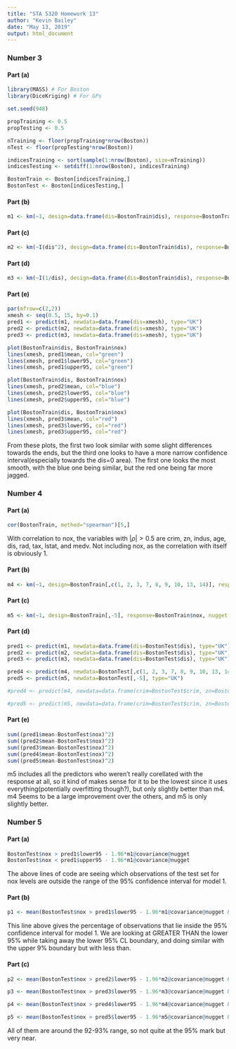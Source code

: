 ---
title: "STA 5320 Homework 13"
author: "Kevin Bailey"
date: "May 13, 2019"
output: html_document
---

### Number 3
#### Part (a)
```{r}
library(MASS) # For Boston
library(DiceKriging) # For GPs

set.seed(948)

propTraining <- 0.5
propTesting <- 0.5

nTraining <- floor(propTraining*nrow(Boston))
nTest <- floor(propTesting*nrow(Boston))

indicesTraining <- sort(sample(1:nrow(Boston), size=nTraining))
indicesTesting <- setdiff(1:nrow(Boston), indicesTraining)

BostonTrain <- Boston[indicesTraining,]
BostonTest <- Boston[indicesTesting,]
```

#### Part (b)
```{r}
m1 <- km(~1, design=data.frame(dis=BostonTrain$dis), response=BostonTrain$nox, nugget.estim=T) # Think can use dis, x, anything here for design. 
```

#### Part (c)
```{r}
m2 <- km(~I(dis^2), design=data.frame(dis=BostonTrain$dis), response=BostonTrain$nox, nugget.estim=T)
```

#### Part (d)
```{r}
m3 <- km(~I(1/dis), design=data.frame(dis=BostonTrain$dis), response=BostonTrain$nox, nugget.estim=T)
```

#### Part (e)
```{r}
par(mfrow=c(2,2))
xmesh <- seq(0.5, 15, by=0.1)
pred1 <- predict(m1, newdata=data.frame(dis=xmesh), type="UK")
pred2 <- predict(m2, newdata=data.frame(dis=xmesh), type="UK")
pred3 <- predict(m3, newdata=data.frame(dis=xmesh), type="UK")

plot(BostonTrain$dis, BostonTrain$nox)
lines(xmesh, pred1$mean, col="green")
lines(xmesh, pred1$lower95, col="green")
lines(xmesh, pred1$upper95, col="green")

plot(BostonTrain$dis, BostonTrain$nox)
lines(xmesh, pred2$mean, col="blue")
lines(xmesh, pred2$lower95, col="blue")
lines(xmesh, pred2$upper95, col="blue")

plot(BostonTrain$dis, BostonTrain$nox)
lines(xmesh, pred3$mean, col="red")
lines(xmesh, pred3$lower95, col="red")
lines(xmesh, pred3$upper95, col="red")
```

From these plots, the first two look similar with some slight differences towards the ends, but the third one looks to have a more narrow confidence interval(especially towards the dis=0 area). The first one looks the most smooth, with the blue one being similar, but the red one being far more jagged. 

### Number 4
#### Part (a)
```{r}
cor(BostonTrain, method="spearman")[5,]
```
With correlation to nox, the variables with $|\rho| > 0.5$ are crim, zn, indus, age, dis, rad, tax, lstat, and medv. Not including nox, as the correlation with itself is obviously 1.

#### Part (b)
```{r}
m4 <- km(~1, design=BostonTrain[,c(1, 2, 3, 7, 8, 9, 10, 13, 14)], response=BostonTrain$nox, nugget.estim=T)
```

#### Part (c)
```{r}
m5 <- km(~1, design=BostonTrain[,-5], response=BostonTrain$nox, nugget.estim=T)
```

#### Part (d)
```{r}
pred1 <- predict(m1, newdata=data.frame(dis=BostonTest$dis), type="UK")
pred2 <- predict(m2, newdata=data.frame(dis=BostonTest$dis), type="UK")
pred3 <- predict(m3, newdata=data.frame(dis=BostonTest$dis), type="UK")

pred4 <- predict(m4, newdata=BostonTest[,c(1, 2, 3, 7, 8, 9, 10, 13, 14)], type="UK")
pred5 <- predict(m5, newdata=BostonTest[,-5], type="UK")

#pred4 <- predict(m4, newdata=data.frame(crim=BostonTest$crim, zn=BostonTest$zn, indus=BostonTest$indus, age=BostonTest$age, dis=BostonTest$dis, rad=BostonTest$rad, tax=BostonTest$tax, lstat=BostonTest$lstat, medv=BostonTest$medv), type="UK")

#pred5 <- predict(m5, newdata=data.frame(crim=BostonTest$crim, zn=BostonTest$zn, indus=BostonTest$indus, chas=BostonTest$indus, rm=BostonTest$rm, age=BostonTest$age, dis=BostonTest$dis, rad=BostonTest$rad, tax=BostonTest$tax, ptratio=BostonTest$ptratio, black=BostonTest$black, lstat=BostonTest$lstat, medv=BostonTest$medv), type="UK")
```

#### Part (e)
```{r}
sum((pred1$mean-BostonTest$nox)^2)
sum((pred2$mean-BostonTest$nox)^2)
sum((pred3$mean-BostonTest$nox)^2)
sum((pred4$mean-BostonTest$nox)^2)
sum((pred5$mean-BostonTest$nox)^2)
```

m5 includes all the predictors who weren't really corellated with the response at all, so it kind of makes sense for it to be the lowest since it uses everything(potentially overfitting though?), but only slightly better than m4. m4 Seems to be a large improvement over the others, and m5 is only slightly better.  

### Number 5
#### Part (a)
```{r}
BostonTest$nox > pred1$lower95 - 1.96*m1@covariance@nugget
BostonTest$nox < pred1$upper95 - 1.96*m1@covariance@nugget
```

The above lines of code are seeing which observations of the test set for nox levels are outside the range of the 95% confidence interval for model 1. 

#### Part (b)
```{r}
p1 <- mean(BostonTest$nox > pred1$lower95 - 1.96*m1@covariance@nugget & BostonTest$nox < pred1$upper95 + 1.96 * m1@covariance@nugget); p1
```

This line above gives the percentage of observations that lie inside the 95% confidence interval for model 1. We are looking at GREATER THAN the lower 95% while taking away the lower 95% CL boundary, and doing similar with the upper 9% boundary but with less than. 

#### Part (c)
```{r}
p2 <- mean(BostonTest$nox > pred2$lower95 - 1.96*m2@covariance@nugget & BostonTest$nox < pred2$upper95 + 1.96 * m2@covariance@nugget); p2

p3 <- mean(BostonTest$nox > pred3$lower95 - 1.96*m3@covariance@nugget & BostonTest$nox < pred3$upper95 + 1.96 * m3@covariance@nugget); p3

p4 <- mean(BostonTest$nox > pred4$lower95 - 1.96*m4@covariance@nugget & BostonTest$nox < pred4$upper95 + 1.96 * m4@covariance@nugget); p4

p5 <- mean(BostonTest$nox > pred5$lower95 - 1.96*m5@covariance@nugget & BostonTest$nox < pred5$upper95 + 1.96 * m5@covariance@nugget); p5
```

All of them are around the 92-93% range, so not quite at the 95% mark but very near. 